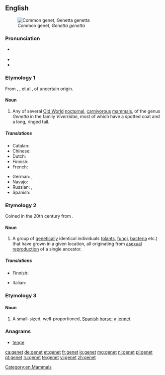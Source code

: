 {{also|genêt}}
==English==
{{was wotd|2012|January|8}}
{{wikipedia|dab=genet}}
[[File:Genetta genetta felina (Wroclaw zoo).JPG|thumb|right|Common genet, ''Genetta genetta'']]
===Pronunciation===
* {{a|UK|US}} {{IPA|/ˈdʒɛn.ɪt/}}
* {{audio|en-us-genet.ogg|Audio (US)}}
* {{rhymes|ɛnɪt}}

===Etymology 1===
From {{etyl|xno}} {{term|genette}}, {{etyl|frm}} {{term|genette}}, {{term|jenette}} et al., of uncertain origin.

====Noun====
{{en-noun}}

# Any of several [[Old World]] [[nocturnal]], [[carnivorous]] [[mammal]]s, of the genus ''Genetta'' in the family ''Viverridae'', most of which have a spotted coat and a long, ringed tail.

=====Translations=====
{{trans-top|mammal of the genus ''Genetta''}}
* Catalan: {{t-|ca|geneta|f}}
* Chinese: {{t|cmn|獛|tr=[[pú]]|sc=Hani}}
* Dutch: {{t+|nl|genet}}
* Finnish: {{t-|fi|genetti}}
* French: {{t+|fr|genette|f}}
{{trans-mid}}
* German: {{t-|de|Genette|n}}, {{t-|de|Ginsterkatze|f}}
* Navajo: {{tø|nv|dlǫ́ʼiitsoh áłtsʼózígíí}}
* Russian: {{t+|ru|генетта|f|sc=Cyrl|tr=genétta|alt=гене́тта}}, {{t-|ru|генета|f|sc=Cyrl|tr=genéta|alt=гене́та}}
* Spanish: {{t+|es|jineta}}
{{trans-bottom}}

===Etymology 2===
Coined in the 20th century from {{term|gene}}.

====Noun====
{{en-noun}}

# {{biology}} A group of [[genetic]]ally identical individuals ([[plant]]s, [[fungi]], [[bacteria]] etc.) that have grown in a given location, all originating from [[asexual reproduction]] of a single ancestor.

=====Translations=====
{{trans-top|(biology) group of genetically identical individuals}}
* Finnish: {{t-|fi|klooniyhdyskunta}}
{{trans-mid}}
* Italian: {{t-|it|genet|m}}
{{trans-bottom}}

===Etymology 3===

====Noun====
{{en-noun}}

# A small-sized, well-proportioned, [[Spanish]] [[horse]]; a [[jennet]].
#: {{rfquotek|Shakespeare}}

===Anagrams===
* [[tenge#English|tenge]]

[[Category:en:Mammals]]

[[ca:genet]]
[[de:genet]]
[[et:genet]]
[[fr:genet]]
[[io:genet]]
[[mg:genet]]
[[nl:genet]]
[[pl:genet]]
[[pt:genet]]
[[ru:genet]]
[[te:genet]]
[[vi:genet]]
[[zh:genet]]